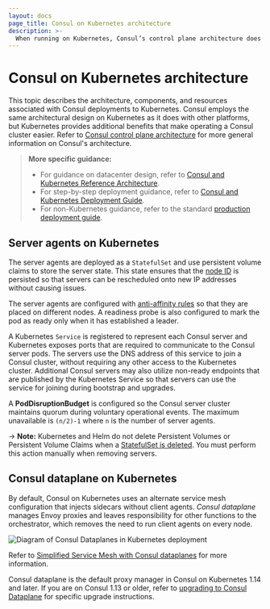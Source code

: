 ```yaml
---
layout: docs
page_title: Consul on Kubernetes architecture
description: >-
  When running on Kubernetes, Consul’s control plane architecture does not change significantly. Server agents are deployed as a StatefulSet with a persistent volume, while client agents can run as a k8s DaemonSet with an exposed API port or be omitted with Consul Dataplanes.
---
```


# Consul on Kubernetes architecture

This topic describes the architecture, components, and resources associated with Consul deployments to Kubernetes. Consul employs the same architectural design on Kubernetes as it does with other platforms, but Kubernetes provides additional benefits that make operating a Consul cluster easier. Refer to [Consul control plane architecture](/consul/docs/architecture/control-plane) for more general information on Consul's architecture.

> **More specific guidance:**
> - For guidance on datacenter design, refer to [Consul and Kubernetes Reference Architecture](/consul/tutorials/kubernetes-production/kubernetes-reference-architecture).
> - For step-by-step deployment guidance, refer to [Consul and Kubernetes Deployment Guide](/consul/tutorials/kubernetes-production/kubernetes-deployment-guide).
> - For non-Kubernetes guidance, refer to the standard [production deployment guide](/consul/tutorials/production-deploy/deployment-guide).

## Server agents on Kubernetes

The server agents are deployed as a `StatefulSet` and use persistent volume claims to store the server state. This state ensures that the [node ID](/consul/docs/reference/agent/configuration-file/node#node_id) is persisted so that servers can be rescheduled onto new IP addresses without causing issues.

The server agents are configured with [anti-affinity rules](https://kubernetes.io/docs/concepts/configuration/assign-pod-node/#affinity-and-anti-affinity) so that they are placed on different nodes. A readiness probe is also configured to mark the pod as ready only when it has established a leader.

A Kubernetes `Service` is registered to represent each Consul server and Kubernetes exposes ports that are required to communicate to the Consul server pods. The servers use the DNS address of this service to join a Consul cluster, without requiring any other access to the Kubernetes cluster. Additional Consul servers may also utilize non-ready endpoints that are published by the Kubernetes Service so that servers can use the service for joining during bootstrap and upgrades.

A **PodDisruptionBudget** is configured so the Consul server cluster maintains quorum during voluntary operational events. The maximum unavailable is `(n/2)-1` where `n` is the number of server agents.

-> **Note:** Kubernetes and Helm do not delete Persistent Volumes or Persistent Volume Claims when a [StatefulSet is deleted](https://kubernetes.io/docs/concepts/workloads/controllers/statefulset/#stable-storage). You must perform this action manually when removing servers.

## Consul dataplane on Kubernetes

By default, Consul on Kubernetes uses an alternate service mesh configuration that injects sidecars without client agents. _Consul dataplane_ manages Envoy proxies and leaves responsibility for other functions to the orchestrator, which removes the need to run client agents on every node.

![Diagram of Consul Dataplanes in Kubernetes deployment](/img/k8s-dataplanes-architecture.png)

Refer to [Simplified Service Mesh with Consul dataplanes](/consul/docs/architecture/control-plane/dataplane) for more information.

Consul dataplane is the default proxy manager in Consul on Kubernetes 1.14 and
later. If you are on Consul 1.13 or older, refer to [upgrading to Consul
Dataplane](/consul/docs/k8s/upgrade#upgrading-to-consul-dataplanes) for specific
upgrade instructions.
